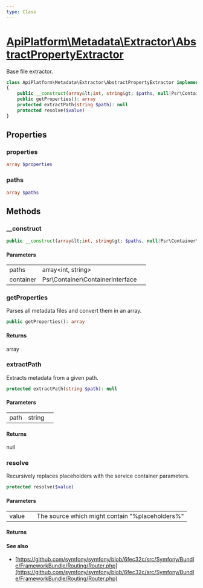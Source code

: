 ```yaml
---
type: Class
---
```


# [ApiPlatform\Metadata\Extractor\AbstractPropertyExtractor](/docs/reference/Metadata/Extractor/AbstractPropertyExtractor)

Base file extractor.


```php
class ApiPlatform\Metadata\Extractor\AbstractPropertyExtractor implements `<a href="/docs/reference/Metadata/Extractor/PropertyExtractorInterface">ApiPlatform\Metadata\Extractor\PropertyExtractorInterface</a>`
{
    public __construct(array&lt;int, string&gt; $paths, null|Psr\Container\ContainerInterface $container)
    public getProperties(): array
    protected extractPath(string $path): null
    protected resolve($value)
}
```
## Properties
### properties

```php
array $properties
```



### paths

```php
array $paths
```



## Methods

### __construct



```php
public __construct(array&lt;int, string&gt; $paths, null|Psr\Container\ContainerInterface $container)
```

#### Parameters

<table><tbody>
<tr><td>paths</td><td>array&lt;int, string&gt;</td><td></td></tr><tr><td>container</td><td>Psr\Container\ContainerInterface</td><td></td></tr>
</tbody>
</table>

### getProperties

Parses all metadata files and convert them in an array.

```php
public getProperties(): array
```

#### Returns

array

### extractPath

Extracts metadata from a given path.

```php
protected extractPath(string $path): null
```

#### Parameters

<table><tbody>
<tr><td>path</td><td>string</td><td></td></tr>
</tbody>
</table>

#### Returns

null

### resolve

Recursively replaces placeholders with the service container parameters.

```php
protected resolve($value)
```

#### Parameters

<table><tbody>
<tr><td>value</td><td></td><td>The source which might contain "%placeholders%"</td></tr>
</tbody>
</table>

#### Returns



#### See also
- [https://github.com/symfony/symfony/blob/6fec32c/src/Symfony/Bundle/FrameworkBundle/Routing/Router.php](https://github.com/symfony/symfony/blob/6fec32c/src/Symfony/Bundle/FrameworkBundle/Routing/Router.php)

